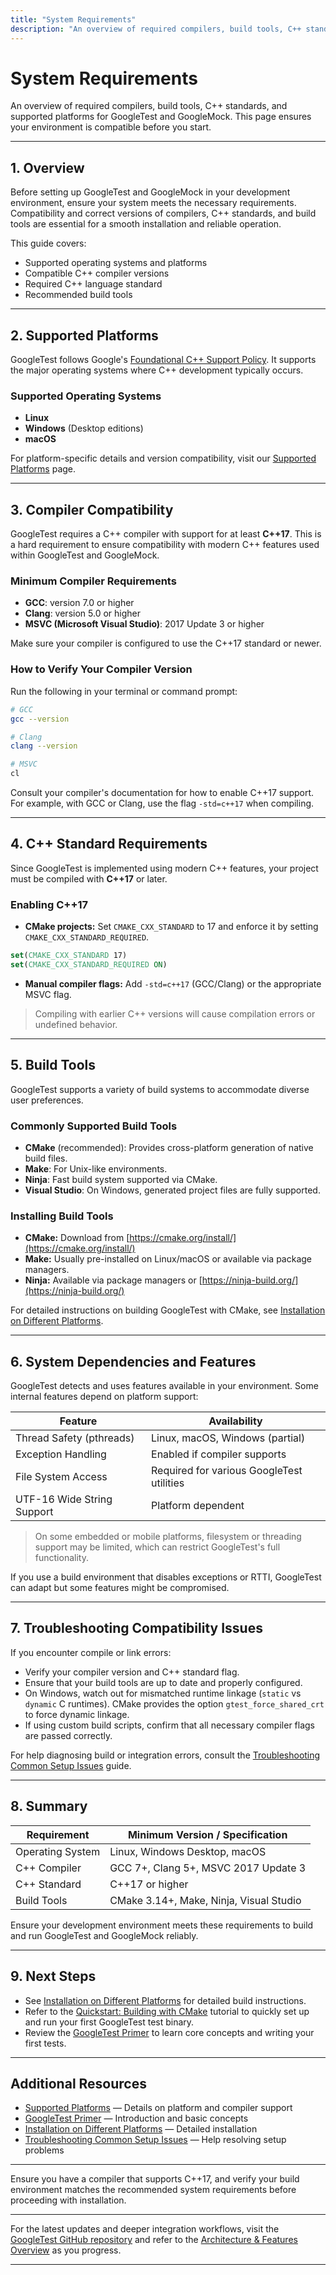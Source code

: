 ```yaml
---
title: "System Requirements"
description: "An overview of required compilers, build tools, C++ standards, and supported platforms for GoogleTest and GoogleMock. This page ensures your environment is compatible before you start."
---
```


# System Requirements

An overview of required compilers, build tools, C++ standards, and supported platforms for GoogleTest and GoogleMock. This page ensures your environment is compatible before you start.

---

## 1. Overview

Before setting up GoogleTest and GoogleMock in your development environment, ensure your system meets the necessary requirements. Compatibility and correct versions of compilers, C++ standards, and build tools are essential for a smooth installation and reliable operation.

This guide covers:
- Supported operating systems and platforms
- Compatible C++ compiler versions
- Required C++ language standard
- Recommended build tools

---

## 2. Supported Platforms

GoogleTest follows Google's [Foundational C++ Support Policy](https://opensource.google/documentation/policies/cplusplus-support). It supports the major operating systems where C++ development typically occurs.

### Supported Operating Systems
- **Linux**
- **Windows** (Desktop editions)
- **macOS**

For platform-specific details and version compatibility, visit our [Supported Platforms](platforms.md) page.

---

## 3. Compiler Compatibility

GoogleTest requires a C++ compiler with support for at least **C++17**. This is a hard requirement to ensure compatibility with modern C++ features used within GoogleTest and GoogleMock.

### Minimum Compiler Requirements
- **GCC**: version 7.0 or higher
- **Clang**: version 5.0 or higher
- **MSVC (Microsoft Visual Studio)**: 2017 Update 3 or higher

Make sure your compiler is configured to use the C++17 standard or newer.

### How to Verify Your Compiler Version
Run the following in your terminal or command prompt:

```bash
# GCC
gcc --version

# Clang
clang --version

# MSVC
cl
```

Consult your compiler's documentation for how to enable C++17 support. For example, with GCC or Clang, use the flag `-std=c++17` when compiling.

---

## 4. C++ Standard Requirements

Since GoogleTest is implemented using modern C++ features, your project must be compiled with **C++17** or later.

### Enabling C++17
- **CMake projects:** Set `CMAKE_CXX_STANDARD` to 17 and enforce it by setting `CMAKE_CXX_STANDARD_REQUIRED`.

```cmake
set(CMAKE_CXX_STANDARD 17)
set(CMAKE_CXX_STANDARD_REQUIRED ON)
```

- **Manual compiler flags:** Add `-std=c++17` (GCC/Clang) or the appropriate MSVC flag.

> <Note>
> Compiling with earlier C++ versions will cause compilation errors or undefined behavior.
> </Note>

---

## 5. Build Tools

GoogleTest supports a variety of build systems to accommodate diverse user preferences.

### Commonly Supported Build Tools
- **CMake** (recommended): Provides cross-platform generation of native build files.
- **Make**: For Unix-like environments.
- **Ninja**: Fast build system supported via CMake.
- **Visual Studio**: On Windows, generated project files are fully supported.

### Installing Build Tools
- **CMake:** Download from [https://cmake.org/install/](https://cmake.org/install/)
- **Make:** Usually pre-installed on Linux/macOS or available via package managers.
- **Ninja:** Available via package managers or [https://ninja-build.org/](https://ninja-build.org/)

For detailed instructions on building GoogleTest with CMake, see [Installation on Different Platforms](installation-methods.md).

---

## 6. System Dependencies and Features

GoogleTest detects and uses features available in your environment. Some internal features depend on platform support:

| Feature                       | Availability                       |
|-------------------------------|----------------------------------|
| Thread Safety (pthreads)       | Linux, macOS, Windows (partial)  |
| Exception Handling             | Enabled if compiler supports      |
| File System Access             | Required for various GoogleTest utilities |
| UTF-16 Wide String Support    | Platform dependent                |

> <Tip>
> On some embedded or mobile platforms, filesystem or threading support may be limited, which can restrict GoogleTest's full functionality.
> </Tip>

If you use a build environment that disables exceptions or RTTI, GoogleTest can adapt but some features might be compromised.

---

## 7. Troubleshooting Compatibility Issues

If you encounter compile or link errors:

- Verify your compiler version and C++ standard flag.
- Ensure that your build tools are up to date and properly configured.
- On Windows, watch out for mismatched runtime linkage (`static` vs `dynamic` C runtimes). CMake provides the option `gtest_force_shared_crt` to force dynamic linkage.
- If using custom build scripts, confirm that all necessary compiler flags are passed correctly.

For help diagnosing build or integration errors, consult the [Troubleshooting Common Setup Issues](common-issues.md) guide.

---

## 8. Summary

| Requirement               | Minimum Version / Specification       |
|---------------------------|-------------------------------------|
| Operating System          | Linux, Windows Desktop, macOS       |
| C++ Compiler             | GCC 7+, Clang 5+, MSVC 2017 Update 3|
| C++ Standard             | C++17 or higher                      |
| Build Tools              | CMake 3.14+, Make, Ninja, Visual Studio |

Ensure your development environment meets these requirements to build and run GoogleTest and GoogleMock reliably.

---

## 9. Next Steps

- See [Installation on Different Platforms](installation-methods.md) for detailed build instructions.
- Refer to the [Quickstart: Building with CMake](quickstart-cmake.md) tutorial to quickly set up and run your first GoogleTest test binary.
- Review the [GoogleTest Primer](primer.md) to learn core concepts and writing your first tests.


---

## Additional Resources

- [Supported Platforms](platforms.md) — Details on platform and compiler support
- [GoogleTest Primer](primer.md) — Introduction and basic concepts
- [Installation on Different Platforms](installation-methods.md) — Detailed installation
- [Troubleshooting Common Setup Issues](common-issues.md) — Help resolving setup problems

---

<Check>
Ensure you have a compiler that supports C++17, and verify your build environment matches the recommended system requirements before proceeding with installation.
</Check>

---

For the latest updates and deeper integration workflows, visit the [GoogleTest GitHub repository](https://github.com/google/googletest) and refer to the [Architecture & Features Overview](../overview/architecture-features/feature-quick-tour.md) as you progress.

---